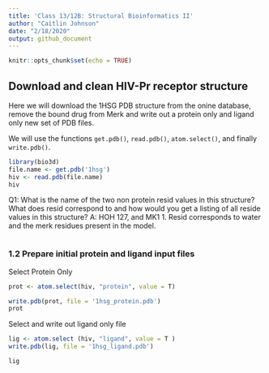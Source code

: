 ```yaml
---
title: 'Class 13/12B: Structural Bioinformatics II'
author: "Caitlin Johnson"
date: "2/18/2020"
output: github_document
---
```


```r
knitr::opts_chunk$set(echo = TRUE)
```

## Download and clean HIV-Pr receptor structure
Here we will download the 1HSG PDB structure from the onine database, remove the bound drug from Merk and write out a protein only and ligand only new set of PDB files. 

We will use the functions `get.pdb()`, `read.pdb()`, `atom.select()`, and finally `write.pdb()`.
```r
library(bio3d)
file.name <- get.pdb('1hsg')
hiv <- read.pdb(file.name)
hiv
```
Q1: What is the name of the two non protein resid values in this structure? What does resid
correspond to and how would you get a listing of all reside values in this structure? 
A: HOH 127, and MK1 1. Resid corresponds to water and the merk residues present in the model.
```r
```

### 1.2 Prepare initial protein and ligand input files
Select Protein Only
```r
prot <- atom.select(hiv, "protein", value = T)

write.pdb(prot, file = '1hsg_protein.pdb')
prot
```
Select and write out ligand only file
```r
lig <- atom.select (hiv, "ligand", value = T )
write.pdb(lig, file = '1hsg_ligand.pdb')
```
```r
lig
```



